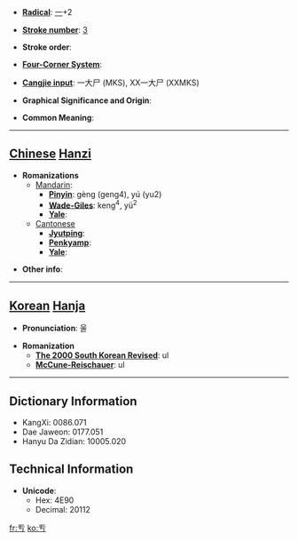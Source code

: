 * '''[[Wiktionary:Chinese radical index| Radical]]''': [[Wiktionary:Chinese radical index 一|一]]+2

* '''[[Wiktionary:Chinese total strokes index|Stroke number]]''': [[Wiktionary:Chinese total strokes index 3|3]]

* '''Stroke order''': 

* '''[[Wiktionary:Chinese four corner index|Four-Corner System]]''': 

* '''[[Wiktionary:Chinese Cangjie index|Cangjie input]]''': 一大尸 (MKS), XX一大尸 (XXMKS)

* '''Graphical Significance and Origin''': 

* '''Common Meaning''': 

----

== [[Chinese]] [[Hanzi]] ==

* '''Romanizations'''
** [[Mandarin]]:
*** '''[[Pinyin]]''': gèng (geng4), yú (yu2)
*** '''[[Wade-Giles]]''': keng<sup>4</sup>, yü<sup>2</sup>
*** '''[[Yale]]''': 
**[[Cantonese]]
***'''[[Jyutping]]''':
***'''[[Penkyamp]]''': 
***'''[[Yale]]''': 

* '''Other info''': 

----

== [[Korean]] [[Hanja]] ==

* '''Pronunciation''': 울

* '''Romanization'''
** '''[[The 2000 South Korean Revised Romanization|The 2000 South Korean Revised]]''': ul
** '''[[McCune-Reischauer]]''': ul

----

== Dictionary Information ==

* KangXi: 0086.071
* Dae Jaweon: 0177.051
* Hanyu Da Zidian: 10005.020

== Technical Information ==

* '''Unicode''':
** Hex: 4E90
** Decimal: 20112

[[fr:亐]]
[[ko:亐]]